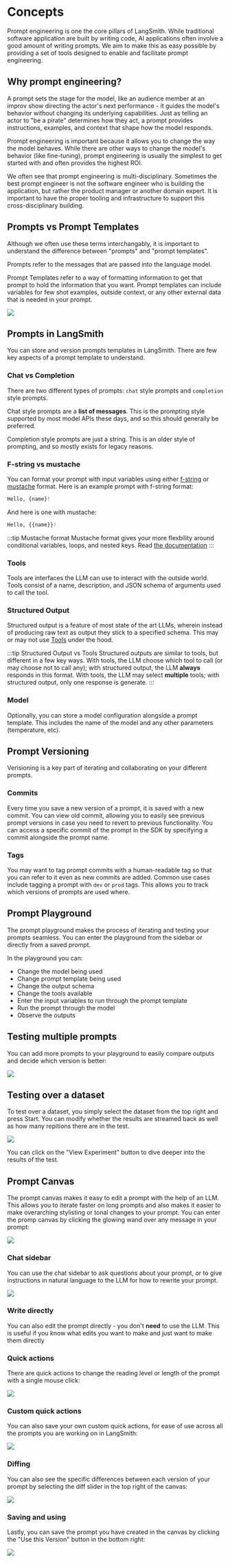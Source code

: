 # Concepts

Prompt engineering is one the core pillars of LangSmith.
While traditional software application are built by writing code, AI applications often involve a good amount of writing prompts.
We aim to make this as easy possible by providing a set of tools designed to enable and facilitate prompt engineering.

## Why prompt engineering?

A prompt sets the stage for the model, like an audience member at an improv show directing the actor's next performance - it guides the model's
behavior without changing its underlying capabilities. Just as telling an actor to "be a pirate" determines how they act,
a prompt provides instructions, examples, and context that shape how the model responds.

Prompt engineering is important because it allows you to change the way the model behaves.
While there are other ways to change the model's behavior (like fine-tuning), prompt engineering is usually the simplest to get started with
and often provides the highest ROI.

We often see that prompt engineering is multi-disciplinary.
Sometimes the best prompt engineer is not the software engineer who is building the application, but rather the product manager
or another domain expert.
It is important to have the proper tooling and infrastructure to support this cross-disciplinary building.

## Prompts vs Prompt Templates

Although we often use these terms interchangably, it is important to understand the difference between "prompts" and "prompt templates".

Prompts refer to the messages that are passed into the language model.

Prompt Templates refer to a way of formatting information to get that prompt to hold the information that you want. Prompt templates
can include variables for few shot examples, outside context, or any other external data that is needed in your prompt.

![](./static/prompt_vs_prompt_template.png)

## Prompts in LangSmith

You can store and version prompts templates in LangSmith.
There are few key aspects of a prompt template to understand.

### Chat vs Completion

There are two different types of prompts: `chat` style prompts and `completion` style prompts.

Chat style prompts are a **list of messages**. This is the prompting style supported by most model APIs these days, and so this should generally be preferred.

Completion style prompts are just a string. This is an older style of prompting, and so mostly exists for legacy reasons.

### F-string vs mustache

You can format your prompt with input variables using either [f-string](https://realpython.com/python-f-strings/) or [mustache](https://mustache.github.io/mustache.5.html) format. Here is an example prompt
with f-string format:

```python
Hello, {name}!
```

And here is one with mustache:

```python
Hello, {{name}}!
```

:::tip Mustache format
Mustache format gives your more flexbility around conditional variables, loops, and nested keys.
Read [the documentation](https://mustache.github.io/mustache.5.html)
:::

### Tools

Tools are interfaces the LLM can use to interact with the outside world. Tools consist of a name, description, 
and JSON schema of arguments used to call the tool.

### Structured Output

Structured output is a feature of most state of the art LLMs, wherein instead of producing raw text as output they
stick to a specified schema. This may or may not use [Tools](#tools) under the hood.

:::tip Structured Output vs Tools
Structured outputs are similar to tools, but different in a few key ways. With tools, the LLM choose which tool to call (or may choose not to call any); with structured output, the LLM **always** responds in this format. With tools, the LLM may select **multiple** tools; with structured output, only one response is generate.
:::

### Model

Optionally, you can store a model configuration alongside a prompt template. This includes the name of the model and any other parameters (temperature, etc).

## Prompt Versioning

Verisioning is a key part of iterating and collaborating on your different prompts.

### Commits

Every time you save a new version of a prompt, it is saved with a new commit.
You can view old commit, allowing you to easily see previous prompt versions in case you need to revert to previous functionality.
You can access a specific commit of the prompt in the SDK by specifying a commit alongside the prompt name.

### Tags

You may want to tag prompt commits with a human-readable tag so that you can refer to it even as new commits are added. Common use cases include tagging a prompt with `dev` or `prod` tags. This allows you to track which versions of prompts are used where.

## Prompt Playground

The prompt playground makes the process of iterating and testing your prompts seamless. You can enter the playground from the sidebar or directly from a saved prompt.

In the playground you can:

- Change the model being used
- Change prompt template being used
- Change the output schema
- Change the tools available
- Enter the input variables to run through the prompt template
- Run the prompt through the model
- Observe the outputs



## Testing multiple prompts

You can add more prompts to your playground to easily compare outputs and decide which version is better:

![](./static/add_prompt_to_playground.gif)

## Testing over a dataset

To test over a dataset, you simply select the dataset from the top right and press Start. You can modify whether the results
are streamed back as well as how many repitions there are in the test.

![](./static/test_over_dataset_in_playground.gif)

You can click on the "View Experiment" button to dive deeper into the results of the test.


## Prompt Canvas

The prompt canvas makes it easy to edit a prompt with the help of an LLM. This allows you to iterate
faster on long prompts and also makes it easier to make overarching stylisting or tonal changes to your prompt.
You can enter the promp canvas by clicking the glowing wand over any message in your prompt:

![](./static/prompt_canvas_open.gif)

### Chat sidebar

You can use the chat sidebar to ask questions about your prompt, or to give instructions in natural language to the LLM for how to rewrite your prompt.

![](./static/prompt_canvas_rewrite.gif)

### Write directly

You can also edit the prompt directly - you don't **need** to use the LLM. This is useful if you know what edits you want to make and just want to make them directly


### Quick actions

There are quick actions to change the reading level or length of the prompt with a single mouse click:

![](./static/prompt_canvas_quick_actions.gif)

### Custom quick actions

You can also save your own custom quick actions, for ease of use across all the prompts you are working on in LangSmith:

![](./static/prompt_canvas_custom_quick_action.gif)

### Diffing

You can also see the specific differences between each version of your prompt by selecting the diff slider in the top right of the canvas:

![](./static/prompt_canvas_diff.gif)

### Saving and using

Lastly, you can save the prompt you have created in the canvas by clicking the "Use this Version" button in the bottom right:

![](./static/prompt_canvas_save.gif)